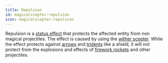 ```yaml
---
title: Repulsion
id: magicalscepter:repulsion
icon: magicalscepter:repulsion
---
```


Repulsion is a [status effect](https://minecraft.wiki/w/Effect) that protects the affected entity from non magical projectiles.
The effect is caused by using the [wither scepter](../scepters/wither_scepter).
While the effect protects against [arrows](https://minecraft.wiki/w/Arrow) and [tridents](https://minecraft.wiki/w/Trident) like a shield, 
it will not protect from the explosions and effects of [firework rockets](https://minecraft.wiki/w/Firework_Rocket) and other projectiles.